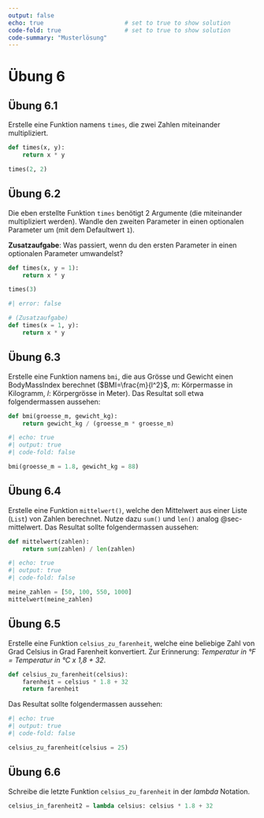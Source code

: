 ```yaml
---
output: false
echo: true                       # set to true to show solution
code-fold: true                  # set to true to show solution
code-summary: "Musterlösung"    
---
```


# Übung 6

## Übung 6.1

Erstelle eine Funktion namens `times`, die zwei Zahlen miteinander multipliziert. 

```python
def times(x, y):
    return x * y
```

```python
times(2, 2)
```

## Übung 6.2

Die eben erstellte Funktion `times` benötigt 2 Argumente (die miteinander multipliziert werden). Wandle den zweiten Parameter in einen optionalen Parameter um (mit dem Defaultwert `1`). 

**Zusatzaufgabe**: Was passiert, wenn du den ersten Parameter in einen optionalen Parameter umwandelst?

```python
def times(x, y = 1):
    return x * y
```

```python
times(3)
```

```python
#| error: false

# (Zusatzaufgabe)
def times(x = 1, y):
    return x * y
```

## Übung 6.3 {#sec-ex-functions-bmi}

Erstelle eine Funktion namens `bmi`, die aus Grösse und Gewicht einen BodyMassIndex berechnet ($BMI=\frac{m}{l^2}$, $m$: Körpermasse in Kilogramm, $l$: Körpergrösse in Meter). Das Resultat soll etwa folgendermassen aussehen:

```python

def bmi(groesse_m, gewicht_kg):
    return gewicht_kg / (groesse_m * groesse_m)
```

```python
#| echo: true
#| output: true
#| code-fold: false

bmi(groesse_m = 1.8, gewicht_kg = 88)
```

<!-- %  Mittelwert -->
## Übung 6.4

Erstelle eine Funktion `mittelwert()`, welche den Mittelwert aus einer Liste (`List`) von Zahlen berechnet. Nutze dazu `sum()` und `len()` analog @sec-mittelwert. Das Resultat sollte folgendermassen aussehen:

```python

def mittelwert(zahlen):
    return sum(zahlen) / len(zahlen)
```

```python
#| echo: true
#| output: true
#| code-fold: false

meine_zahlen = [50, 100, 550, 1000]
mittelwert(meine_zahlen)
```

<!-- %  Grad Celsius in Farenheit -->
## Übung 6.5

Erstelle eine Funktion `celsius_zu_farenheit`, welche eine beliebige Zahl von Grad Celsius in Grad Farenheit konvertiert. Zur Erinnerung: *Temperatur in °F = Temperatur in °C x 1,8 + 32*. 

```python
def celsius_zu_farenheit(celsius):
    farenheit = celsius * 1.8 + 32
    return farenheit
```

Das Resultat sollte folgendermassen aussehen:

```python
#| echo: true
#| output: true
#| code-fold: false

celsius_zu_farenheit(celsius = 25)
```

<!-- % Lambda Function -->
## Übung 6.6

Schreibe die letzte Funktion `celsius_zu_farenheit` in der *lambda* Notation.

```python
celsius_in_farenheit2 = lambda celsius: celsius * 1.8 + 32
```


